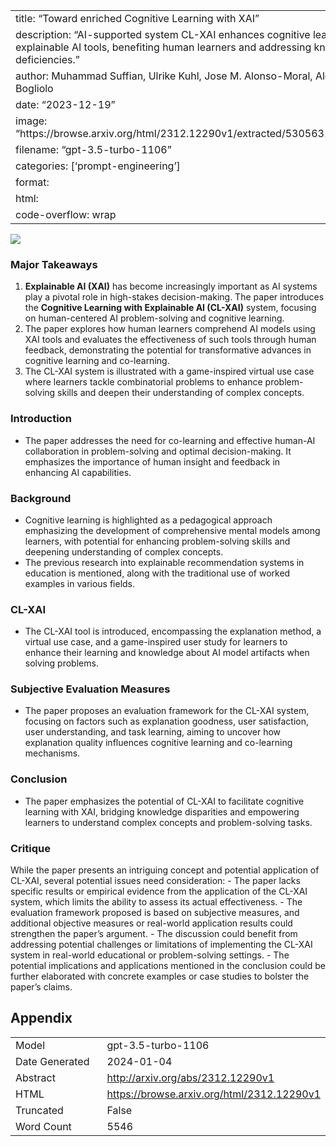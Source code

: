 
---
title: "Toward enriched Cognitive Learning with XAI"
description: "AI-supported system CL-XAI enhances cognitive learning with explainable AI tools, benefiting human learners and addressing knowledge deficiencies."
author: Muhammad Suffian, Ulrike Kuhl, Jose M. Alonso-Moral, Alessandro Bogliolo
date: "2023-12-19"
image: "https://browse.arxiv.org/html/2312.12290v1/extracted/5305631/img/home.png"
filename: "gpt-3.5-turbo-1106"
categories: ['prompt-engineering']
format:
  html:
    code-overflow: wrap
---

![](https://browse.arxiv.org/html/2312.12290v1/extracted/5305631/img/home.png)

### Major Takeaways
1. **Explainable AI (XAI)** has become increasingly important as AI systems play a pivotal role in high-stakes decision-making. The paper introduces the **Cognitive Learning with Explainable AI (CL-XAI)** system, focusing on human-centered AI problem-solving and cognitive learning.
2. The paper explores how human learners comprehend AI models using XAI tools and evaluates the effectiveness of such tools through human feedback, demonstrating the potential for transformative advances in cognitive learning and co-learning.
3. The CL-XAI system is illustrated with a game-inspired virtual use case where learners tackle combinatorial problems to enhance problem-solving skills and deepen their understanding of complex concepts.

### Introduction
- The paper addresses the need for co-learning and effective human-AI collaboration in problem-solving and optimal decision-making. It emphasizes the importance of human insight and feedback in enhancing AI capabilities.

### Background
- Cognitive learning is highlighted as a pedagogical approach emphasizing the development of comprehensive mental models among learners, with potential for enhancing problem-solving skills and deepening understanding of complex concepts.
- The previous research into explainable recommendation systems in education is mentioned, along with the traditional use of worked examples in various fields.

### CL-XAI
- The CL-XAI tool is introduced, encompassing the explanation method, a virtual use case, and a game-inspired user study for learners to enhance their learning and knowledge about AI model artifacts when solving problems.

### Subjective Evaluation Measures
- The paper proposes an evaluation framework for the CL-XAI system, focusing on factors such as explanation goodness, user satisfaction, user understanding, and task learning, aiming to uncover how explanation quality influences cognitive learning and co-learning mechanisms.

### Conclusion
- The paper emphasizes the potential of CL-XAI to facilitate cognitive learning with XAI, bridging knowledge disparities and empowering learners to understand complex concepts and problem-solving tasks.

### Critique
While the paper presents an intriguing concept and potential application of CL-XAI, several potential issues need consideration:
- The paper lacks specific results or empirical evidence from the application of the CL-XAI system, which limits the ability to assess its actual effectiveness.
- The evaluation framework proposed is based on subjective measures, and additional objective measures or real-world application results could strengthen the paper's argument.
- The discussion could benefit from addressing potential challenges or limitations of implementing the CL-XAI system in real-world educational or problem-solving settings.
- The potential implications and applications mentioned in the conclusion could be further elaborated with concrete examples or case studies to bolster the paper's claims.

## Appendix

|          |          |
|----------|----------|
| Model     | gpt-3.5-turbo-1106       |
| Date Generated     | 2024-01-04       |
| Abstract | [http://arxiv.org/abs/2312.12290v1](http://arxiv.org/abs/2312.12290v1)        |
| HTML     | [https://browse.arxiv.org/html/2312.12290v1](https://browse.arxiv.org/html/2312.12290v1)       |
| Truncated       | False       |
| Word Count       | 5546       |